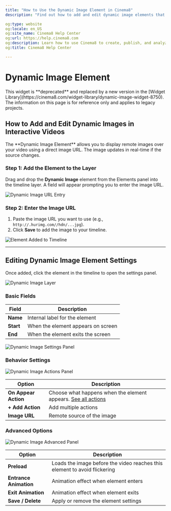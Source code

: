 ---
title: "How to Use the Dynamic Image Element in Cinema8"
description: "Find out how to add and edit dynamic image elements that change based on video timing. Add actions and behaviour settings. Visit Cinema8."

og:type: website
og:locale: en_US
og:site_name: Cinema8 Help Center
og:url: https://help.cinema8.com
og:description: Learn how to use Cinema8 to create, publish, and analyze interactive videos.
og:title: Cinema8 Help Center

---


# Dynamic Image Element

<Callout type="warning">
This widget is **deprecated** and replaced by a new version in the [Widget Library](https://cinema8.com/widget-library/dynamic-image-widget-8750). The information on this page is for reference only and applies to legacy projects.
</Callout>

## How to Add and Edit Dynamic Images in Interactive Videos

<Callout type="info">
The **Dynamic Image Element** allows you to display remote images over your video using a direct image URL. The image updates in real-time if the source changes.
</Callout>

<Steps>

### Step 1: Add the Element to the Layer

Drag and drop the **Dynamic Image** element from the Elements panel into the timeline layer. A field will appear prompting you to enter the image URL.

![Dynamic Image URL Entry](/screenshot/advanced-interactivity/dynamic-image-1.webp)

### Step 2: Enter the Image URL

1. Paste the image URL you want to use (e.g., `http://.hurimg.com//hdn/...jpg`).  
2. Click **Save** to add the image to your timeline.

![Element Added to Timeline](/screenshot/advanced-interactivity/dynamic-image-2.webp)

</Steps>

---

## Editing Dynamic Image Element Settings

Once added, click the element in the timeline to open the settings panel.

![Dynamic Image Layer](/screenshot/advanced-interactivity/dynamic-image-3.webp)

### Basic Fields

| Field | Description |
|-------|-------------|
| **Name** | Internal label for the element |
| **Start** | When the element appears on screen |
| **End** | When the element exits the screen |

![Dynamic Image Settings Panel](/screenshot/advanced-interactivity/dynamic-image-4.webp)

### Behavior Settings

![Dynamic Image Actions Panel](/screenshot/advanced-interactivity/dynamic-image-5.webp)

| Option | Description |
|--------|-------------|
| **On Appear Action** | Choose what happens when the element appears. [See all actions](/design-advanced-interactivity/element-properties-common-features) |
| **+ Add Action** | Add multiple actions |
| **Image URL** | Remote source of the image |

### Advanced Options

![Dynamic Image Advanced Panel](/screenshot/advanced-interactivity/dynamic-image-6.webp)

| Option | Description |
|--------|-------------|
| **Preload** | Loads the image before the video reaches this element to avoid flickering |
| **Entrance Animation** | Animation effect when element enters |
| **Exit Animation** | Animation effect when element exits |
| **Save / Delete** | Apply or remove the element settings |

 
 